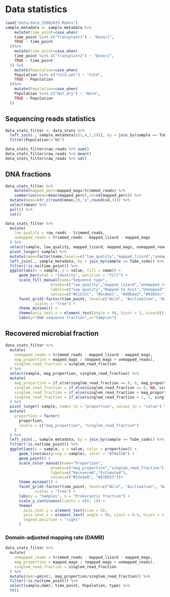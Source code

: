 # Data statistics

```r
load("data/data_25082025.Rdata")
sample_metadata <- sample_metadata %>%
    mutate(time_point=case_when(
    time_point %in% c("Transplant1") ~ "Donor1",
    TRUE ~ time_point
  ))%>%
    mutate(time_point=case_when(
    time_point %in% c("Transplant2") ~ "Donor2",
    TRUE ~ time_point
  )) %>% 
    mutate(Population=case_when(
    Population %in% c("Cold_wet") ~ "Cold",
    TRUE ~ Population
  ))%>% 
    mutate(Population=case_when(
    Population %in% c("Hot_dry") ~ "Warm",
    TRUE ~ Population
  ))
```

## Sequencing reads statistics

```r
data_stats_filter <- data_stats %>%
  left_join(., sample_metadata[c(1,4,7,10)], by = join_by(sample == Tube_code))  %>%
  filter(Population!="NA")
```

```r
data_stats_filter$raw_reads %>% sum()
data_stats_filter$raw_reads %>% mean()
data_stats_filter$raw_reads %>% sd()
```

## DNA fractions
```r
data_stats_filter %>%
    mutate(mapped_perc=mapped_mags/trimmed_reads) %>%
    summarise(mean=mean(mapped_perc),sd=sd(mapped_perc)) %>% 
  mutate(mean=str_c(round(mean,3),"±",round(sd,3))) %>% 
  select(mean) %>% 
  pull() %>% 
  cat()
```

```r
data_stats_filter %>%
  mutate(
    low_quality = raw_reads - trimmed_reads,
    unmapped_reads = trimmed_reads - mapped_lizard - mapped_mags
  ) %>%
  select(sample, low_quality, mapped_lizard, mapped_mags, unmapped_reads) %>%
  pivot_longer(-sample) %>%
  mutate(name=factor(name,levels=c("low_quality","mapped_lizard","unmapped_reads","mapped_mags"))) %>%
  left_join(., sample_metadata, by = join_by(sample == Tube_code)) %>%
  filter(!is.na(time_point)) %>%
  ggplot(aes(x = sample, y = value, fill = name)) +
      geom_bar(stat = "identity", position = "fill") +
      scale_fill_manual(name="Sequence type",
                    breaks=c("low_quality","mapped_lizard","unmapped_reads","mapped_mags"),
                    labels=c("Low quality","Mapped to host","Unmapped","Mapped to MAGs"),
                    values=c("#CCCCCC", "#bcdee1", "#d8b8a3","#93655c"))+
      facet_grid(~factor(time_point, level=c("Wild", "Acclimation", "Antibiotics", "Donor1", "Donor2", "FMT1", "FMT2")), 
             scales = "free") +
      theme_minimal() +
      theme(axis.text.x = element_text(angle = 90, hjust = 1, size=0)) +
      labs(y="DNA sequence fraction",x="Samples")
```

## Recovered microbial fraction

```r
data_stats_filter %>%
  mutate(
    unmapped_reads = trimmed_reads - mapped_lizard - mapped_mags,
    mag_proportion = mapped_mags / (mapped_mags + unmapped_reads),
    singlem_read_fraction = singlem_read_fraction
  ) %>%
  select(sample, mag_proportion, singlem_read_fraction) %>%
  mutate(
    mag_proportion = if_else(singlem_read_fraction == 0, 0, mag_proportion),
    singlem_read_fraction = if_else(singlem_read_fraction == 0, NA, singlem_read_fraction),
    singlem_read_fraction = if_else(singlem_read_fraction < mag_proportion, NA, singlem_read_fraction),
    singlem_read_fraction = if_else(singlem_read_fraction > 1, 1, singlem_read_fraction)
  ) %>%
  pivot_longer(-sample, names_to = "proportion", values_to = "value") %>%
  mutate(
    proportion = factor(
      proportion,
      levels = c("mag_proportion", "singlem_read_fraction")
    )
  ) %>%
  left_join(., sample_metadata, by = join_by(sample == Tube_code)) %>%
  filter(!is.na(time_point)) %>%
  ggplot(aes(x = sample, y = value, color = proportion)) +
      geom_line(aes(group = sample), color = "#f8a538") +
      geom_point() +
      scale_color_manual(name="Proportion",
                    breaks=c("mag_proportion","singlem_read_fraction"),
                    labels=c("Recovered","Estimated"),
                    values=c("#52e1e8", "#876b53"))+
      theme_minimal() +
      facet_grid(~factor(time_point, level=c("Wild", "Acclimation", "Antibiotics", "Donor1", "Donor2", "FMT1", "FMT2")), 
             scales = "free") +
      labs(y = "Samples", x = "Prokaryotic fraction") +
      scale_y_continuous(limits = c(0, 1)) +
      theme(
        axis.text.y = element_text(size = 4),
        axis.text.x = element_text( angle = 90, vjust = 0.5, hjust = 1, size = 0),
        legend.position = "right"
      )
```

### Domain-adjusted mapping rate (DAMR)

```r
data_stats_filter %>%
  mutate(
    unmapped_reads = trimmed_reads - mapped_lizard - mapped_mags,
    mag_proportion = mapped_mags / (mapped_mags + unmapped_reads),
    singlem_read_fraction = singlem_read_fraction
  ) %>%
  mutate(damr=pmin(1, mag_proportion/singlem_read_fraction)) %>%
  filter(!is.na(time_point)) %>%
  select(sample,damr, time_point, Population, type) %>%
  tt()
```
